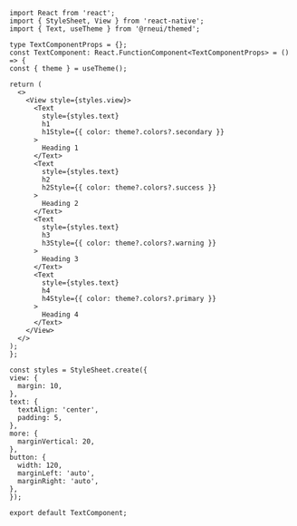 ```SnackPlayer name=RNE Linear Text
import React from 'react';
import { StyleSheet, View } from 'react-native';
import { Text, useTheme } from '@rneui/themed';

type TextComponentProps = {};
const TextComponent: React.FunctionComponent<TextComponentProps> = () => {
const { theme } = useTheme();

return (
  <>
    <View style={styles.view}>
      <Text
        style={styles.text}
        h1
        h1Style={{ color: theme?.colors?.secondary }}
      >
        Heading 1
      </Text>
      <Text
        style={styles.text}
        h2
        h2Style={{ color: theme?.colors?.success }}
      >
        Heading 2
      </Text>
      <Text
        style={styles.text}
        h3
        h3Style={{ color: theme?.colors?.warning }}
      >
        Heading 3
      </Text>
      <Text
        style={styles.text}
        h4
        h4Style={{ color: theme?.colors?.primary }}
      >
        Heading 4
      </Text>
    </View>
  </>
);
};

const styles = StyleSheet.create({
view: {
  margin: 10,
},
text: {
  textAlign: 'center',
  padding: 5,
},
more: {
  marginVertical: 20,
},
button: {
  width: 120,
  marginLeft: 'auto',
  marginRight: 'auto',
},
});

export default TextComponent;
```
